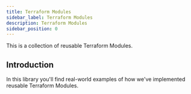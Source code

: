 ```yaml
---
title: Terraform Modules
sidebar_label: Terraform Modules
description: Terraform Modules
sidebar_position: 0
---
```


This is a collection of reusable Terraform Modules.

## Introduction

In this library you'll find real-world examples of how we've implemented reusable Terraform Modules.
